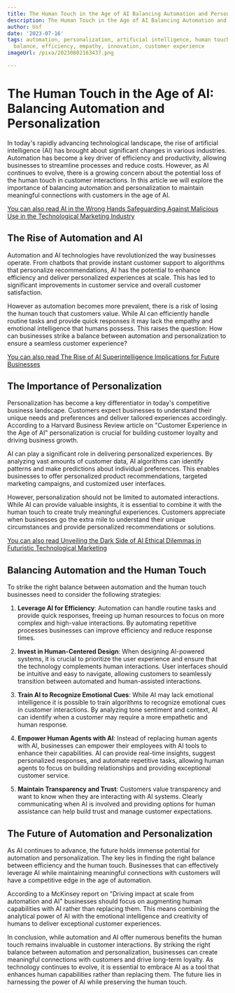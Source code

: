 ```yaml
---
title: The Human Touch in the Age of AI Balancing Automation and Personalization
description: The Human Touch in the Age of AI Balancing Automation and Personalization
author: Usf
date: '2023-07-16'
tags: automation, personalization, artificial intelligence, human touch, technology,
  balance, efficiency, empathy, innovation, customer experience
imageUrl: /pixa/20230802163437.png

---
```

# The Human Touch in  the Age  of AI:  Balancing Automation and Personalization

In today's rapidly advancing technological landscape, the rise of artificial intelligence (AI) has brought  about significant changes in various industries. Automation has become a key driver of efficiency and productivity, allowing businesses to streamline processes and reduce costs. However, as  AI continues to evolve, there is a growing concern about the  potential loss of the  human touch in customer interactions. In this article we will explore the importance of balancing automation and personalization to maintain meaningful connections with customers in the age of AI.

[You can also read AI in the Wrong Hands Safeguarding Against Malicious Use in the Technological Marketing Industry](AI%20in%20the%20Wrong%20Hands%20Safeguarding%20Against%20Malicious%20Use%20in%20the%20Technological%20Marketing%20Industry)


## The Rise of  Automation and AI

Automation and AI  technologies have revolutionized the way businesses operate. From chatbots that  provide instant customer  support  to algorithms that  personalize recommendations, AI has the potential to  enhance efficiency and  deliver personalized experiences at  scale. This has led to significant improvements in customer service and overall customer satisfaction.

However as automation becomes more prevalent, there is a risk of losing the  human touch that  customers value. While AI can efficiently handle routine tasks and provide quick responses it may lack the empathy and emotional intelligence  that humans possess. This raises the question: How can businesses strike  a balance between automation and personalization to ensure a seamless customer experience?

[You can also read The Rise of  AI Superintelligence Implications  for Future Businesses](The%20Rise%20of%20AI%20Superintelligence%20Implications%20for%20Future%20Businesses)


## The Importance of Personalization

Personalization has become  a key differentiator  in today's competitive business landscape. Customers expect  businesses to understand their unique needs and preferences and deliver tailored experiences accordingly. According to a  Harvard Business Review article on "Customer  Experience in the Age of  AI" personalization is crucial for building customer loyalty and  driving business growth.

AI can play a significant role in delivering personalized experiences. By analyzing vast amounts of customer data, AI algorithms can identify  patterns and make predictions about individual preferences. This enables businesses to offer personalized product  recommendations, targeted marketing campaigns, and customized  user interfaces.

However, personalization should not be limited to automated interactions. While AI  can provide valuable insights, it is essential to combine it with the human touch to create truly meaningful experiences. Customers appreciate when businesses  go the extra mile to understand their unique circumstances and  provide personalized recommendations or solutions.

[You can also read Unveiling the Dark Side of  AI Ethical  Dilemmas in  Futuristic Technological Marketing](Unveiling%20the%20Dark%20Side%20of%20AI%20Ethical%20Dilemmas%20in%20Futuristic%20Technological%20Marketing)


## Balancing Automation and the Human Touch

To strike the right balance between automation and the human touch  businesses need to consider the following strategies:

1. **Leverage AI for Efficiency**: Automation can handle routine  tasks and provide quick responses, freeing up human resources to focus  on  more complex and high-value interactions. By automating repetitive processes businesses can improve efficiency and reduce response times.

2. **Invest in Human-Centered Design**:  When  designing AI-powered systems, it is crucial to  prioritize the user experience and ensure that the technology complements  human  interactions. User interfaces should  be intuitive and easy to navigate, allowing customers to seamlessly  transition between automated and human-assisted interactions.

3. **Train AI to Recognize Emotional Cues**: While AI may lack emotional intelligence it is possible to  train algorithms to recognize emotional cues in customer interactions. By analyzing tone sentiment  and context, AI can identify when  a customer may require  a more  empathetic and  human response.

4. **Empower Human Agents with AI**: Instead  of replacing human agents with AI, businesses can empower their employees with AI tools to enhance their capabilities.  AI  can provide real-time insights,  suggest personalized responses, and automate repetitive tasks, allowing human agents to focus on building relationships and providing exceptional customer service.

5. **Maintain Transparency and Trust**: Customers value transparency and want to know when  they are interacting  with AI systems.  Clearly communicating when AI is involved and providing options for human assistance can help build trust and manage customer expectations.

## The Future of Automation and Personalization

As AI continues to advance, the future holds immense potential for  automation and personalization. The key lies in finding the right balance between efficiency and the human touch. Businesses that can effectively leverage AI while maintaining meaningful connections with customers will have a competitive  edge in the age of automation.

According to  a McKinsey report on "Driving impact at scale from  automation and AI" businesses  should focus on augmenting human capabilities with  AI rather than replacing them. This means combining the analytical power of AI with the emotional intelligence and creativity of humans to deliver exceptional customer experiences.

In conclusion, while automation and AI  offer numerous benefits  the human touch remains invaluable  in customer  interactions. By  striking the right balance between automation and personalization, businesses can create meaningful  connections with customers  and  drive long-term loyalty. As technology continues to evolve, it  is  essential to embrace AI as a tool  that enhances human capabilities rather than replacing them. The future lies in harnessing the power of AI  while preserving the human touch.